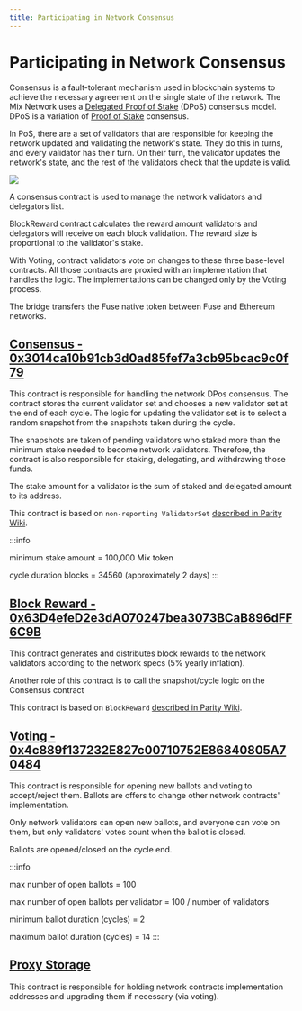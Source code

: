 ```yaml
---
title: Participating in Network Consensus
---
```

# Participating in Network Consensus

Consensus is a fault-tolerant mechanism used in blockchain systems to achieve the necessary agreement on the single state of the network. The Mix Network uses a [Delegated Proof of Stake](https://en.bitcoinwiki.org/wiki/DPoS) (DPoS) consensus model. DPoS is a variation of [Proof of Stake](https://en.bitcoinwiki.org/wiki/Proof-of-stake) consensus.

In PoS, there are a set of validators that are responsible for keeping the network updated and validating the network's state. They do this in turns, and every validator has their turn. On their turn, the validator updates the network's state, and the rest of the validators check that the update is valid.

![](</img/image(10).png>)

A consensus contract is used to manage the network validators and delegators list.

BlockReward contract calculates the reward amount validators and delegators will receive on each block validation. The reward size is proportional to the validator's stake.

With Voting, contract validators vote on changes to these three base-level contracts. All those contracts are proxied with an implementation that handles the logic. The implementations can be changed only by the Voting process.

The bridge transfers the Fuse native token between Fuse and Ethereum networks.

## [Consensus - 0x3014ca10b91cb3d0ad85fef7a3cb95bcac9c0f79](https://miexs.com/address/0x3014ca10b91cb3d0ad85fef7a3cb95bcac9c0f79)

This contract is responsible for handling the network DPos consensus. The contract stores the current validator set and chooses a new validator set at the end of each cycle. The logic for updating the validator set is to select a random snapshot from the snapshots taken during the cycle.

The snapshots are taken of pending validators who staked more than the minimum stake needed to become network validators. Therefore, the contract is also responsible for staking, delegating, and withdrawing those funds.

The stake amount for a validator is the sum of staked and delegated amount to its address.

This contract is based on `non-reporting ValidatorSet` [described in Parity Wiki](https://wiki.parity.io/Validator-Set.html#non-reporting-contract).

:::info

minimum stake amount = 100,000 Mix token

cycle duration blocks = 34560 (approximately 2 days)
:::

## [Block Reward - 0x63D4efeD2e3dA070247bea3073BCaB896dFF6C9B](https://miexs.com/address/0x63d4efed2e3da070247bea3073bcab896dff6c9b)

This contract generates and distributes block rewards to the network validators according to the network specs (5% yearly inflation).

Another role of this contract is to call the snapshot/cycle logic on the Consensus contract

This contract is based on `BlockReward` [described in Parity Wiki](https://wiki.parity.io/Block-Reward-Contract).

## [Voting - 0x4c889f137232E827c00710752E86840805A70484](https://miexs.com/address/0x4c889f137232E827c00710752E86840805A70484)

This contract is responsible for opening new ballots and voting to accept/reject them. Ballots are offers to change other network contracts' implementation.

Only network validators can open new ballots, and everyone can vote on them, but only validators' votes count when the ballot is closed.

Ballots are opened/closed on the cycle end.

:::info

max number of open ballots = 100

max number of open ballots per validator = 100 / number of validators

minimum ballot duration (cycles) = 2

maximum ballot duration (cycles) = 14
:::

## [Proxy Storage](https://miexs.com/address/0x23D8634ED1B2662dC96FcE6208fde93258731333)

This contract is responsible for holding network contracts implementation addresses and upgrading them if necessary (via voting).

